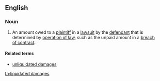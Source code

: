 ==English==
===Noun===
{{en-noun|sg=[[liquidated]] [[damages]]|-}}
# {{law}} An amount owed to a [[plaintiff]] in a [[lawsuit]] by the [[defendant]] that is determined by [[operation of law]], such as the unpaid amount in a [[breach of contract]].

====Related terms====
*[[unliquidated damages]]

[[ta:liquidated damages]]